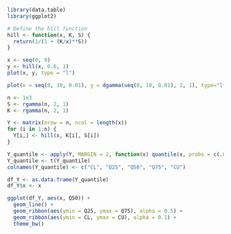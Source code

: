 ```r
library(data.table)
library(ggplot2)
```
```r
# Define the hill function
hill <- function(x, K, S) {
  return(1/(1 + (K/x)**S))
}
```

```r
x <- seq(0, 9)
y <- hill(x, 0.6, 1)
plot(x, y, type = "l")
```

```r
plot(x = seq(0, 10, 0.01), y = dgamma(seq(0, 10, 0.01), 2, 1), type="l")
```

```r
n <- 1e3
S <- rgamma(n, 2, 1)
K <- rgamma(n, 2, 1)
```

```r
Y <- matrix(nrow = n, ncol = length(x))
for (i in 1:n) {
  Y[i,] <- hill(x, K[i], S[i])
}

Y_quantile <- apply(Y, MARGIN = 2, function(x) quantile(x, probs = c(.025, .25, .5, .75, .975)))
Y_quantile <- t(Y_quantile)
colnames(Y_quantile) <- c("CL", "Q25", "Q50", "Q75", "CU")

df_Y <- as.data.frame(Y_quantile)
df_Y$x <- x

ggplot(df_Y, aes(x, Q50)) +
  geom_line() + 
  geom_ribbon(aes(ymin = Q25, ymax = Q75), alpha = 0.5) +
  geom_ribbon(aes(ymin = CL, ymax = CU), alpha = 0.1) +
  theme_bw()
```


